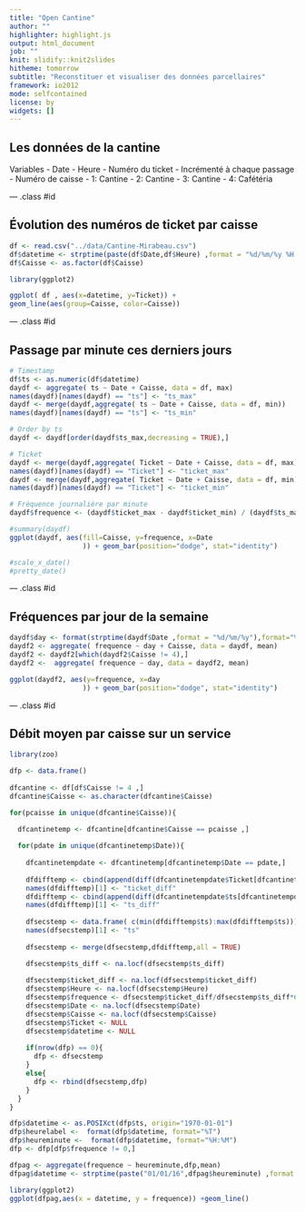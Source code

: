 ```yaml
---
title: "Open Cantine"
author: ""
highlighter: highlight.js
output: html_document
job: ""
knit: slidify::knit2slides
hitheme: tomorrow
subtitle: "Reconstituer et visualiser des données parcellaires"
framework: io2012
mode: selfcontained
license: by
widgets: []
---
```


<script type='text/javascript'>
$(function() {
    $("p:has(img)").addClass('centered');
});
</script>

## Les données de la cantine

Variables
- Date
- Heure
- Numéro du ticket
  - Incrémenté à chaque passage
- Numéro de caisse
  - 1: Cantine
  - 2: Cantine
  - 3: Cantine
  - 4: Cafétéria

--- .class #id 


## Évolution des numéros de ticket par caisse

```r

df <- read.csv("../data/Cantine-Mirabeau.csv")
df$datetime <- strptime(paste(df$Date,df$Heure) ,format = "%d/%m/%y %H:%M:%S")
df$Caisse <- as.factor(df$Caisse)

library(ggplot2)

ggplot( df , aes(x=datetime, y=Ticket)) +
geom_line(aes(group=Caisse, color=Caisse))

```

--- .class #id 

## Passage par minute ces derniers jours

```r

# Timestamp
df$ts <- as.numeric(df$datetime)
daydf <- aggregate( ts ~ Date + Caisse, data = df, max)
names(daydf)[names(daydf) == "ts"] <- "ts_max"
daydf <- merge(daydf,aggregate( ts ~ Date + Caisse, data = df, min))
names(daydf)[names(daydf) == "ts"] <- "ts_min"

# Order by ts
daydf <- daydf[order(daydf$ts_max,decreasing = TRUE),]

# Ticket
daydf <- merge(daydf,aggregate( Ticket ~ Date + Caisse, data = df, max))
names(daydf)[names(daydf) == "Ticket"] <- "ticket_max"
daydf <- merge(daydf,aggregate( Ticket ~ Date + Caisse, data = df, min))
names(daydf)[names(daydf) == "Ticket"] <- "ticket_min"

# Fréquence journalière par minute
daydf$frequence <- (daydf$ticket_max - daydf$ticket_min) / (daydf$ts_max - daydf$ts_min) * 60

#summary(daydf)
ggplot(daydf, aes(fill=Caisse, y=frequence, x=Date
                  )) + geom_bar(position="dodge", stat="identity")

#scale_x_date()
#pretty_date()

```

--- .class #id 

## Fréquences par jour de la semaine

```r


daydf$day <- format(strptime(daydf$Date ,format = "%d/%m/%y"),format="%A")
daydf2 <- aggregate( frequence ~ day + Caisse, data = daydf, mean)
daydf2 <- daydf2[which(daydf2$Caisse != 4),]
daydf2 <-  aggregate( frequence ~ day, data = daydf2, mean)

ggplot(daydf2, aes(y=frequence, x=day
                  )) + geom_bar(position="dodge", stat="identity")
```

--- .class #id 

## Débit moyen par caisse sur un service

```r

library(zoo)

dfp <- data.frame()
  
dfcantine <- df[df$Caisse != 4 ,]
dfcantine$Caisse <- as.character(dfcantine$Caisse)

for(pcaisse in unique(dfcantine$Caisse)){
  
  dfcantinetemp <- dfcantine[dfcantine$Caisse == pcaisse ,]

  for(pdate in unique(dfcantinetemp$Date)){
    
    dfcantinetempdate <- dfcantinetemp[dfcantinetemp$Date == pdate,]
    
    dfdifftemp <- cbind(append(diff(dfcantinetempdate$Ticket[dfcantinetempdate$Caisse == pcaisse & dfcantinetempdate$Date == pdate]),0),dfcantinetempdate)
    names(dfdifftemp)[1] <- "ticket_diff"
    dfdifftemp <- cbind(append(diff(dfcantinetempdate$ts[dfcantinetempdate$Caisse == pcaisse & dfcantinetempdate$Date == pdate]),0),dfdifftemp)
    names(dfdifftemp)[1] <- "ts_diff"
    
    dfsecstemp <- data.frame( c(min(dfdifftemp$ts):max(dfdifftemp$ts)))
    names(dfsecstemp)[1] <- "ts"
    
    dfsecstemp <- merge(dfsecstemp,dfdifftemp,all = TRUE)

    dfsecstemp$ts_diff <- na.locf(dfsecstemp$ts_diff)
    
    dfsecstemp$ticket_diff <- na.locf(dfsecstemp$ticket_diff)
    dfsecstemp$Heure <- na.locf(dfsecstemp$Heure)
    dfsecstemp$frequence <- dfsecstemp$ticket_diff/dfsecstemp$ts_diff*60
    dfsecstemp$Date <- na.locf(dfsecstemp$Date)
    dfsecstemp$Caisse <- na.locf(dfsecstemp$Caisse)
    dfsecstemp$Ticket <- NULL
    dfsecstemp$datetime <- NULL
    
    if(nrow(dfp) == 0){
      dfp <- dfsecstemp
    }
    else{
      dfp <- rbind(dfsecstemp,dfp)
    }
  }
}

dfp$datetime <- as.POSIXct(dfp$ts, origin="1970-01-01")
dfp$heurelabel <-  format(dfp$datetime, format="%T")
dfp$heureminute <-  format(dfp$datetime, format="%H:%M")
dfp <- dfp[dfp$frequence != 0,]

dfpag <- aggregate(frequence ~ heureminute,dfp,mean)
dfpag$datetime <- strptime(paste("01/01/16",dfpag$heureminute) ,format = "%d/%m/%y %H:%M")

library(ggplot2)
ggplot(dfpag,aes(x = datetime, y = frequence)) +geom_line()

```



